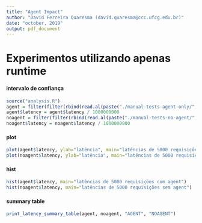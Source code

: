 ```yaml
---
title: "Agent Impact"
author: "David Ferreira Quaresma (david.quaresma@ccc.ufcg.edu.br)"
date: "october, 2019"
output: pdf_document
---
```


# Experimentos utilizando apenas runtime
#### intervalo de confiança
```r
source("analysis.R")
agent = filter(filter(rbind(read.al(paste("./manual-tests-agent-only/", "vegeta-output", ".csv", sep=""))), status == 200), latency > 10000000000)
agent$latency = agent$latency / 1000000000
noagent = filter(filter(rbind(read.al(paste("./manual-tests-no-agent/", "vegeta-output", ".csv", sep=""))), status == 200), latency > 10000000000)
noagent$latency = noagent$latency / 1000000000
```
#### plot
```r
plot(agent$latency, ylab="latência", main="latências de 5000 requisições com agent")
plot(noagent$latency, ylab="latência", main="latências de 5000 requisições sem agent")
```
#### hist
```r
hist(agent$latency, main="latências de 5000 requisições com agent")
hist(noagent$latency, main="latências de 5000 requisições sem agent")
```
#### summary table
```r
print_latency_summary_table(agent, noagent, "AGENT", "NOAGENT")
```
